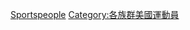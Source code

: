 {{Commons cat|African American sportspeople}}

[[Category:各職業非洲裔美國人|Sportspeople]]
[[Category:各族群美國運動員|Category:各族群美國運動員]]